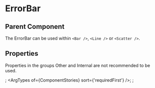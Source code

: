 
# ErrorBar

## Parent Component

The ErrorBar can be used within `<Bar />`, `<Line />` or `<Scatter />`.

## Properties

Properties in the groups Other and Internal are not recommended to be used.

<Meta of={ComponentStories} />;
<ArgTypes of={ComponentStories} sort={'requiredFirst'} />;
<Stories />;

